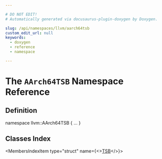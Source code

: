 ```yaml
---

# DO NOT EDIT!
# Automatically generated via docusaurus-plugin-doxygen by Doxygen.

slug: /api/namespaces/llvm/aarch64tsb
custom_edit_url: null
keywords:
  - doxygen
  - reference
  - namespace

---
```





# The `AArch64TSB` Namespace Reference

<DoxygenPage pluginConfig={pluginConfig}>



## Definition

<CodeBlock>namespace llvm::AArch64TSB &#123; ... &#125;</CodeBlock>

## Classes Index

<MembersIndex>

<MembersIndexItem
  type="struct"
  name={<><a href="/docs/api/structs/llvm/aarch64tsb/tsb">TSB</a></>}>
</MembersIndexItem>

</MembersIndex>


</DoxygenPage>
